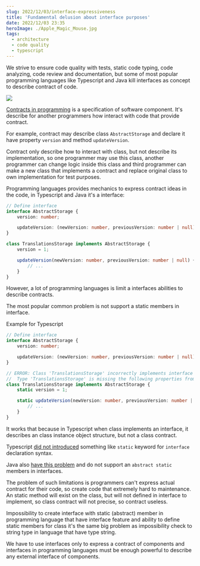 ```yaml
---
slug: 2022/12/03/interface-expressiveness
title: 'Fundamental delusion about interface purposes'
date: 2022/12/03 23:35
heroImage: ./Apple_Magic_Mouse.jpg
tags:
  - architecture
  - code quality
  - typescript
---
```


We strive to ensure code quality with tests, static code typing, code analyzing, code review and documentation, but some of most popular programming languages like Typescript and Java kill interfaces as concept to describe contract of code.

[![](./Apple_Magic_Mouse.jpg)](https://commons.wikimedia.org/wiki/File:Bad_design_-_Apple_Magic_Mouse_2,_unusable_when_charging.jpg)

[Contracts in programming](https://en.wikipedia.org/wiki/Design_by_contract) is a specification of software component. It's describe for another programmers how interact with code that provide contract.

For example, contract may describe class `AbstractStorage` and declare it have property `version` and method `updateVersion`.

Contract only describe how to interact with class, but not describe its implementation, so one programmer may use this class, another programmer can change logic inside this class and third programmer can make a new class that implements a contract and replace original class to own implementation for test purposes.

Programming languages provides mechanics to express contract ideas in the code, in Typescript and Java it's a interface:

```ts
// Define interface
interface AbstractStorage {
	version: number;

	updateVersion: (newVersion: number, previousVersion: number | null) => void;
}

class TranslationsStorage implements AbstractStorage {
	version = 1;

	updateVersion(newVersion: number, previousVersion: number | null) {
		// ...
	}
}
```

However, a lot of programming languages is limit a interfaces abilities to describe contracts.

The most popular common problem is not support a static members in interface.

Example for Typescript

```ts
// Define interface
interface AbstractStorage {
	version: number;

	updateVersion: (newVersion: number, previousVersion: number | null) => void;
}

// ERROR: Class 'TranslationsStorage' incorrectly implements interface 'AbstractStorage'.
//  Type 'TranslationsStorage' is missing the following properties from type 'AbstractStorage': version, updateVersion
class TranslationsStorage implements AbstractStorage {
	static version = 1;

	static updateVersion(newVersion: number, previousVersion: number | null) {
		// ...
	}
}
```

It works that because in Typescript when class implements an interface, it describes an class instance object structure, but not a class contract.

Typescript [did not introduced](https://github.com/microsoft/TypeScript/issues/13462) something like `static` keyword for `interface` declaration syntax.

Java also [have this problem](https://stackoverflow.com/questions/370962/why-cant-static-methods-be-abstract-in-java) and do not support an `abstract static` members in interfaces.

The problem of such limitations is programmers can't express actual contract for their code, so create code that extremely hard to maintenance. An static method will exist on the class, but will not defined in interface to implement, so class contract will not precise, so contract useless.

Impossibility to create interface with static (abstract) member in programming language that have interface feature and ability to define static members for class it's the same big problem as impossibility check to string type in language that have type string.

We have to use interfaces only to express a contract of components and interfaces in programming languages must be enough powerful to describe any external interface of components.
